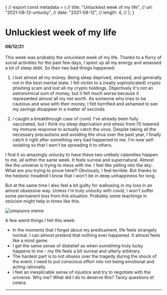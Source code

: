 {
// export const metadata = {
// title: "Unluckiest week of my life",
// url: "2021-08-12-unlucky",
// date: "2021-08-12",
// length: 4,
// };
}

# Unluckiest week of my life

#### 08/12/21

This week was probably the unluckiest week of my life. Thanks to a flurry of social activities for the past few days, I spent up all my energy and amassed a lot of sleep debt. So then two bad things happened:

1. I lost almost all my money. Being sleep deprived, stressed, and generally not in the best mental state, I fell victim to a (really sophisticated) crypto phishing scam and lost all my crypto holdings. Objectively it's not an astronomical sum of money, but it felt much worse because it represented almost all my net worth. As someone who tries to be cautious and wise with their money, I felt horrified and ashamed to see my savings disappear in a matter of seconds.

2. I caught a breakthrough case of covid. I've already been fully vaccinated, but I think my sleep deprivation and stress from (1) lowered my immune response to actually catch the virus. Despite taking all the necessary precautions and avoiding the virus over the past year, I finally catch it right after something very bad happened to me. I'm now self-isolating so that I won't be spreading it to others.

I find it so amazingly unlucky to have these two unlikely calamities happen to me, all within the same week. It feels surreal and supernatural. Almost like the universe is trying to mess with me. I feel like yelling into the sky: What are you trying to prove here?! Obviously, I feel terrible. But thanks to the hedonic treadmill I know that I won't be in deep unhappiness for long.

But at the same time I also feel a bit guilty for wallowing in my loss in an almost obsessive way. Unless I'm truly unlucky with covid, I won't suffer some permanent loss from this situation. Probably some teachings in stoicism might help in times like this.

![simpsons meme](/images/2021-08-12-unlucky/unlucky.jpeg)

A few weird things I felt this week:

- In the moments that I forget about my predicament, life feels strangely normal. I can almost pretend that nothing ever happened. It almost feels like a mind game.
- I get the same sense of disbelief as when something truly lucky happens to me - my life feels a bit surreal and utterly arbitrary.
- The hardest part is to not obsess over the tragedy during the shock of the event. I need to put conscious effort into not being emotional and acting rationally.
- I feel an inexplicable sense of injustice and try to negotiate with the universe. Why me? What did I do to deserve this? Tacky questions et cetera.

---
